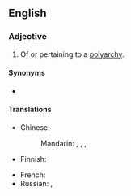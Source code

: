==English==

===Adjective===
{{en-adj}}

# Of or pertaining to a [[polyarchy]].

====Synonyms====
* {{l|en|polyarchical}}

====Translations====
{{trans-top|of or pertaining to a polyarchy}}
* Chinese:
*: Mandarin: {{t|cmn|[[多頭政治]][[的]]|sc=Hani}}, {{t|cmn|[[多头政治]][[的]]|tr=duōtóu zhèngzhì de|sc=Hani}}, {{t|cmn|[[多頭政體]][[的]]|sc=Hani}}, {{t|cmn|[[多头政体]][[的]]|tr=duōtóu zhèngtǐ de|sc=Hani}}
* Finnish: {{t|fi|poliarkinen}}
{{trans-mid}}
* French: {{t|fr|polyarchique}}
* Russian: {{t|ru|поликрати́ческий}}, {{t|ru|полиархи́ческий}}
{{trans-bottom}}